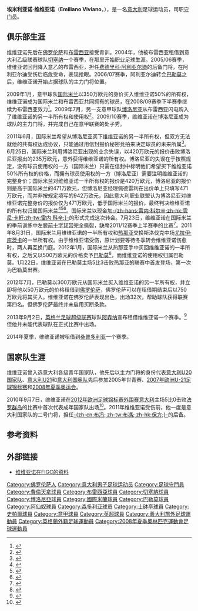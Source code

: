 {{noteTA
|T=zh-hans:埃米利亚诺·维维亚诺;zh-hk:艾美利安奴·維域安奴;zh-tw:埃米利亞諾·維維亞諾;
|G1=足球
|G2=意甲
|G3=英超
|1=zh-hans:埃米利亚诺·维维亚诺;zh-hk:艾美利安奴·維域安奴;zh-tw:埃米利亞諾·維維亞諾;
|2=zh-hans:维维亚诺;zh-hk:維域安奴;zh-tw:維維亞諾;
|3=zh-hans:阿利亚尔迪;zh-hk:艾加利亞迪;zh-tw:阿利亞爾迪;
}}
{{Football player infobox
| playername = 埃米利亚诺·维维亚诺<br />''Emiliano Viviano''
| image = Emiliano Viviano.jpg
| image_size = 
| fullname       = Emiliano Viviano
| birth_date     = {{birth date and age|1985|12|1|df=y}}
| birth_place    = 意大利[[佛罗伦萨|佛罗伦萨]]
| height  = {{height|meter=1.95}}
| currentclub = 
| clubnumber = 
| position = [[守门员_(足球)|守门员]]
| youthyears1 = 1999–2002 | youthclubs1 = [[佛罗伦萨足球俱乐部|佛罗伦萨]]
| youthyears2 = 2002–2004 | youthclubs2 = [[布雷西亚足球俱乐部|布雷西亚]]
| years1      = 2004–2009 | caps1  = 126  | goals1  = 0  | clubs1  = [[布雷西亚足球俱乐部|布雷西亚]]
| years2      = 2004–2005 | caps2  = 13   | goals2  = 0  | clubs2  = → [[切塞纳足球俱乐部|切塞纳]] (租借)
| years3      = 2009–2011 | caps3  = 72   | goals3  = 0  | clubs3  = [[博洛尼亚足球俱乐部|博洛尼亚]] 
| years4      = 2011–2012 | caps4  = 0    | goals4  = 0  | clubs4  = [[国际米兰足球俱乐部|国际米兰]]
| years5      = 2012–2014 | caps5  = 20   | goals5  = 0  | clubs5  = [[巴勒莫足球俱乐部|巴勒莫]]
| years6      = 2012–2013 | caps6  = 32   | goals6  = 0  | clubs6  = → [[佛罗伦萨足球俱乐部|佛罗伦萨]] (租借)
| years7      = 2013–2014 | caps7  = 0    | goals7  = 0  | clubs7  = → [[阿森纳足球俱乐部|阿森纳]] (租借) 
| years8      = 2014–2018 | caps8  = 110   | goals8  = 0  | clubs8  = [[桑普多利亚足球俱乐部|桑普多利亚]]
| years9 = 2018– 2019
| caps9 = 0
| goals9 = 0
| clubs9 = [[葡萄牙體育俱樂部|士砵亭]]
| years10 = 2019
| caps10 = 17
| goals10 = 0
| clubs10 = → [[史帕爾2013|史帕爾]] (租借)
| nationalyears1  = 2001      | nationalcaps1 = 1  | nationalgoals1 = 0 | nationalteam1 = [[意大利16岁以下国家足球队|意大利U16]]
| nationalyears2  = 2003      | nationalcaps2 = 2  | nationalgoals2 = 0 | nationalteam2 = [[意大利18岁以下国家足球队|意大利U18]]
| nationalyears3  = 2003–2004 | nationalcaps3 = 11 | nationalgoals3 = 0 | nationalteam3 = [[意大利19岁以下国家足球队|意大利U19]]
| nationalyears4  = 2004–2005 | nationalcaps4 = 10 | nationalgoals4 = 0 | nationalteam4 = [[意大利20岁以下国家足球队|意大利U20]]
| nationalyears5  = 2006–2007 | nationalcaps5 = 5  | nationalgoals5 = 0 | nationalteam5 = [[意大利21岁以下国家足球队|意大利U21]]
| nationalyears6  = 2008      | nationalcaps6 = 1  | nationalgoals6 = 0 | nationalteam6 = [[意大利21岁以下国家足球队|意大利U23]]
| nationalyears7  = 2008      | nationalcaps7 = 4  | nationalgoals7 = 0 | nationalteam7 = [[2008年夏季奥林匹克运动会意大利代表团|意大利国奥队]] 
| nationalyears8  = 2010–     | nationalcaps8 = 6  | nationalgoals8 = 0 | nationalteam8 = [[意大利国家足球队|意大利]]
| pcupdate = 2019年1月7日 04:00 (UTC)
| ntupdate = 2012年1月14日 04:00 (UTC)
}}
'''埃米利亚诺·维维亚诺'''（'''Emiliano Viviano'''，{{bd|1985年|12月1日|catIdx=Viviano, Emiliano}}），是一名[[意大利|意大利]]足球运动员，司职[[守门员|守门员]]。

==俱乐部生涯==
维维亚诺先后在[[佛罗伦萨足球俱乐部|佛罗伦萨]]和[[布雷西亚足球俱乐部|布雷西亚]]接受青训。2004年，他被布雷西亚租借到意大利乙级联赛球队[[切塞纳足球俱乐部|切塞纳]]一个赛季，在那里开始职业足球生涯。2005/06赛季，维维亚诺回归降入意乙的布雷西亚，担任[[费德里科·阿利亚尔迪|费德里科·阿利亚尔迪]]的后备门将，在阿利亚尔迪受伤后临危受命，表现抢眼。2006/07赛季，阿利亚尔迪转会[[巴勒莫足球俱乐部|巴勒莫]]之后，维维亚诺开始占据球队的主力门将位置。

2009年1月，意甲球队[[国际米兰足球俱乐部|国际米兰]]以350万欧元的身价买入维维亚诺50%的所有权，维维亚诺成为国际米兰和布雷西亚共同拥有的球员，在2008/09赛季下半赛季继续为布雷西亚效力<ref>{{cite news |url=http://www.bolognafc.it/files/cms/363540786nota-integrativa-parte-1.pdf |title=Bilancio intermedio al 31 dicembre 2010: Nota integrativa: parte 1 |date=4 April 2011 |accessdate=14 June 2011 |work=Bologna FC 1909 |deadurl=yes |archiveurl=https://web.archive.org/web/20110429005312/http://www.bolognafc.it/files/cms/363540786nota-integrativa-parte-1.pdf |archivedate=2011年4月29日 }}{{it icon}}</ref>。2009年7月，另一支意甲球队[[博洛尼亚足球俱乐部|博洛尼亚]]从布雷西亚闪电购入了维维亚诺的另一半所有权和使用权<ref>{{Cite web |url=http://news.xinmin.cn/rollnews/2009/07/09/2215211.html |title=国米未来龙门遭闪电抢夺 神秘交易似有莫吉指点 |accessdate=2011-08-02 |archive-date=2016-03-04 |archive-url=https://web.archive.org/web/20160304193251/http://news.xinmin.cn/rollnews/2009/07/09/2215211.html |dead-url=no }}</ref>。2009/10赛季，维维亚诺在博洛尼亚成为球队的主力门将，并完成自己在意甲联赛的处子秀。

2011年6月，国际米兰希望从博洛尼亚买下维维亚诺的另一半所有权，但双方无法就他的共有权达成协议，只能通过用信封报价秘密竞拍来决定球员的未来所属<ref>{{Cite web |url=http://sports.cqnews.net/html/2011-06/19/content_6846933.htm |title=国米收回维维亚诺遇阻挠 意国门未来由拆信封定 |accessdate=2011-08-02 |archive-date=2012-07-15 |archive-url=https://archive.is/20120715024417/http://sports.cqnews.net/html/2011-06/19/content_6846933.htm |dead-url=no }}</ref>。6月25日，国际米兰利用博洛尼亚出现的业余失误，以420万欧元的报价击败博洛尼亚报出的235万欧元，意外获得维维亚诺的所有权。博洛尼亚的失误在于按照规定，没有球员使用权的一方（国际米兰）只需在信封中标明他们希望买下维维亚诺50%所有权的价格，而拥有球员使用权的一方（博洛尼亚）需要注明维维亚诺的完整身价；国际米兰对维维亚诺一半所有权的报价是420万欧元，博洛尼亚的报价则是高于国际米兰的471万欧元，但博洛尼亚经理佩德雷利在出价单上只填写471万欧元，而并非按规定填写的942万欧元，因此意大利职业联盟认为博洛尼亚对维维亚诺完整身价的报价仅为471万欧元，低于国际米兰的报价，最终判决维维亚诺的所有权归属国际米兰<ref>{{Cite web |url=http://sports.xinmin.cn/2011/06/26/11225697.html |title=超级乌龙！国米低价赢国脚天才 加帅钦点首购宣告无缘 |accessdate=2011-08-02 |archive-date=2015-06-10 |archive-url=https://web.archive.org/web/20150610225211/http://sports.xinmin.cn/2011/06/26/11225697.html |dead-url=no }}</ref><ref>{{Cite web |url=http://sports.sohu.com/20110626/n311687356.shtml |title=国米因对手失误捡新布冯 国脚级悍将只卖500欧 |accessdate=2011-08-02 |archive-date=2016-03-04 |archive-url=https://web.archive.org/web/20160304223942/http://sports.sohu.com/20110626/n311687356.shtml |dead-url=no }}</ref><ref>{{Cite web |url=http://www.espnstar.com.cn/pub/international/2011/0626/227537.htm |title=国米意外签下国门 竟因对手犯下低级失误 |accessdate=2011-08-02 |archive-date=2012-04-04 |archive-url=https://web.archive.org/web/20120404042356/http://www.espnstar.com.cn/pub/international/2011/0626/227537.htm |dead-url=no }}</ref>。国际米兰以现金加[[雷内·科尔辛|-{zh-hans:雷内·科尔辛;zh-hk:雲尼·卡軒;zh-tw:雷内·科辛;}-]]的形式完成这次转会。7月23日，维维亚诺在国际米兰的季前训练中左膝[[前十字韧带|前十字韧带]]完全撕裂，缺席2011/12赛季上半赛季的比赛<ref>{{cite news|url=http://www.inter.it/aas/news/reader?N=36915&L=en|title=Viviano injury: test results|date=23 July 2011|accessdate=24 July 2011|work=FC Internazionale Milano|publisher=www.inter.it|archive-date=2012-10-12|archive-url=https://web.archive.org/web/20121012170655/http://www.inter.it/aas/news/reader?N=36915&L=en|dead-url=no}}{{en icon}}</ref>。2011年8月31日，国际米兰用维维亚诺的一半所有权和[[热那亚足球俱乐部|热那亚]]交换斯洛伐克中场[[尤拉伊·库茨卡|尤拉伊·库茨卡]]的一半所有权。由于维维亚诺受伤，原计划要等待冬季转会维维亚诺伤愈时，两人再互换门庭。2012年1月，国际米兰从热那亚手中买回维维亚诺的一半所有权，之后又以500万欧元的价格卖予[[巴勒莫足球俱乐部|巴勒莫]]<ref>{{Cite web |url=http://sports.sohu.com/20120114/n332189525.shtml |title=国米官方宣布门神转会 莫拉蒂：德比后谈特维斯 |accessdate=2012-01-14 |archive-date=2013-03-04 |archive-url=https://web.archive.org/web/20130304173023/http://sports.sohu.com/20120114/n332189525.shtml |dead-url=no }}</ref>，而维维亚诺的使用权归属巴勒莫。1月22日，维维亚诺在巴勒莫主场5比3击败热那亚的联赛中首发登场，第一次为巴勒莫出赛。

2012年7月，巴勒莫以300万欧元从国际米兰买入维维亚诺的另一半所有权，并立即将他以50万欧元的价格租借到[[佛罗伦萨足球俱乐部|佛罗伦萨]]，佛罗伦萨可以在租借期结束后以750万欧元将其买入。维维亚诺在佛罗伦萨表现出色，出场32次，帮助球队获得联赛第四名。但佛罗伦萨最终并未启用买断条款。

2013年9月2日，[[英格兰足球超级联赛|英格兰足球超级联赛]]球队[[阿森纳足球俱乐部|阿森纳]]宣布租借维维亚诺一个赛季。<ref>{{cite web|title=Arsenal sign Emiliano Viviano on loan|url=http://www.arsenal.com/news/news-archive/arsenal-sign-emiliano-viviano-on-loan|publisher=Arsenal.com|accessdate=2 September 2013|archive-date=2020-11-12|archive-url=https://web.archive.org/web/20201112014451/https://www.arsenal.com/news/news-archive/arsenal-sign-emiliano-viviano-on-loan|dead-url=no}}</ref> 但他并未能代表球队在正式比赛中出场。

2014年夏季，维维亚诺被租借到[[桑普多利亚足球俱乐部|桑普多利亚]]一个赛季。

==国家队生涯==
维维亚诺曾入选意大利各级青年国家队，他先后以主力门将的身份代表[[意大利20岁以下国家足球队|意大利U20国家队]]、[[意大利21岁以下国家足球队|意大利U21]]和[[2008年夏季奥林匹克运动会意大利代表团|意大利国奥队]]先后参加2005年世青赛、[[2007年欧洲U-21足球锦标赛|2007年欧洲U-21足球锦标赛]]和[[2008年夏季奥林匹克运动会|2008年夏季奥运会]]。

2010年9月7日，维维亚诺在[[2012年欧洲足球锦标赛外围赛|2012年欧洲足球锦标赛外围赛]][[意大利国家足球队|意大利]]主场5比0击败[[法罗群岛足球代表队|法罗群岛]]的比赛中首次代表成年国家队出场<ref>{{Cite web |url=http://sports.sohu.com/20100909/n274806108.shtml |title=意大利5-0大胜法罗群岛 卡萨诺继续扇里皮耳光 |access-date=2011-08-02 |archive-date=2021-01-22 |archive-url=https://web.archive.org/web/20210122070649/https://sports.sohu.com/20100909/n274806108.shtml |dead-url=no }}</ref>。2011年维维亚诺受伤前，他一度是意大利国家队的二号门将，担任[[詹路易吉·布冯|-{zh-cn:布冯; zh-tw:布馮; zh-hk:保方;}-]]的后备。

==参考资料==
{{reflist}}

==外部链接==
*[https://web.archive.org/web/20120205141756/http://www.figc.it/nazionali/DettaglioConvocato?codiceConvocato=2329 维维亚诺在FIGC的资料] {{it icon}}

{{2008年奥运会男子足球意大利参赛名单}}

{{DEFAULTSORT:Viviano, Emiliano}}
[[Category:佛罗伦萨人|Category:佛罗伦萨人]]
[[Category:意大利男子足球运动员|Category:意大利男子足球运动员]]
[[Category:足球守門員|Category:足球守門員]]
[[Category:費倫天拿球員|Category:費倫天拿球員]]
[[Category:布雷西亞球員|Category:布雷西亞球員]]
[[Category:切塞納球員|Category:切塞納球員]]
[[Category:博洛尼亞球員|Category:博洛尼亞球員]]
[[Category:國際米蘭球員|Category:國際米蘭球員]]
[[Category:巴勒莫球員|Category:巴勒莫球員]]
[[Category:阿仙奴球員|Category:阿仙奴球員]]
[[Category:森多利亚球员|Category:森多利亚球员]]
[[Category:士砵亭球員|Category:士砵亭球員]]
[[Category:史帕爾球員|Category:史帕爾球員]]
[[Category:意甲球員|Category:意甲球員]]
[[Category:英超球員|Category:英超球員]]
[[Category:義大利旅外足球運動員|Category:義大利旅外足球運動員]]
[[Category:英格蘭外籍足球運動員|Category:英格蘭外籍足球運動員]]
[[Category:2008年夏季奧林匹克運動會足球運動員|Category:2008年夏季奧林匹克運動會足球運動員]]